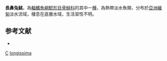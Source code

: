 {{Speciesbox
| taxon = Hara longissima
| binomial_authority = [[Ng|Ng]] & [[Kottelat|Kottelat]], 2007
| status = DD
| status_system = IUCN3.1
}}
'''長鼻兔鮡'''，為[[輻鰭魚綱|輻鰭魚綱]][[鯰形目|鯰形目]][[骨鮡科|骨鮡科]]的其中一[[種|種]]，為熱帶淡水魚類，分布於[[亞洲|亞洲]][[緬甸|緬甸]]淡水流域，棲息在底層水域，生活習性不明。

==参考文献==
*{{FishBase_species|genus=Hara|species=longissima|year=2015|month=3}}

{{Taxonbar}}
[[Category:2007年描述的鱼类|C]]
[[Category:兔鮡屬|longissima]]